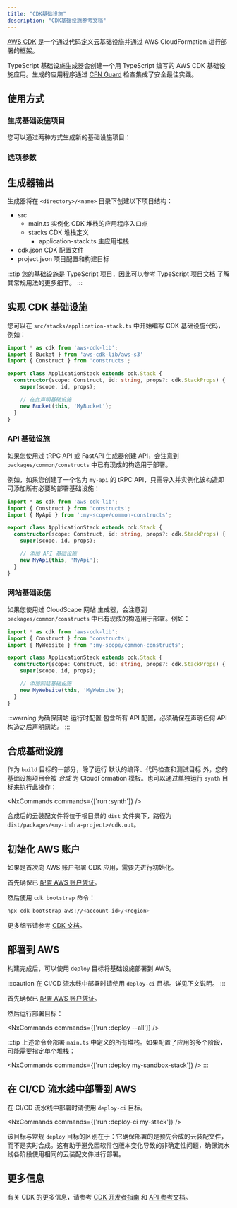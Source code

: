 ```yaml
---
title: "CDK基础设施"
description: "CDK基础设施参考文档"
---
```





[AWS CDK](https://docs.aws.amazon.com/cdk/v2/guide/home.html) 是一个通过代码定义云基础设施并通过 AWS CloudFormation 进行部署的框架。

TypeScript 基础设施生成器会创建一个用 TypeScript 编写的 AWS CDK 基础设施应用。生成的应用程序通过 [CFN Guard](https://docs.aws.amazon.com/cfn-guard/latest/ug/what-is-guard.html) 检查集成了安全最佳实践。

## 使用方式

### 生成基础设施项目

您可以通过两种方式生成新的基础设施项目：

<RunGenerator generator="ts#infra" />

### 选项参数

<GeneratorParameters generator="ts#infra" />

## 生成器输出

生成器将在 `<directory>/<name>` 目录下创建以下项目结构：

<FileTree>

  - src
    - main.ts 实例化 CDK 堆栈的应用程序入口点
    - stacks CDK 堆栈定义
      - application-stack.ts 主应用堆栈
  - cdk.json CDK 配置文件
  - project.json 项目配置和构建目标

</FileTree>

:::tip
您的基础设施是 TypeScript 项目，因此可以参考 <Link path="guides/typescript-project">TypeScript 项目文档</Link> 了解其常规用法的更多细节。
:::

## 实现 CDK 基础设施

您可以在 `src/stacks/application-stack.ts` 中开始编写 CDK 基础设施代码，例如：

```ts title="src/stacks/application-stack.ts" {9-10}
import * as cdk from 'aws-cdk-lib';
import { Bucket } from 'aws-cdk-lib/aws-s3'
import { Construct } from 'constructs';

export class ApplicationStack extends cdk.Stack {
  constructor(scope: Construct, id: string, props?: cdk.StackProps) {
    super(scope, id, props);

    // 在此声明基础设施
    new Bucket(this, 'MyBucket');
  }
}
```

### API 基础设施

如果您使用过 <Link path="guides/trpc">tRPC API</Link> 或 <Link path="guides/fastapi">FastAPI</Link> 生成器创建 API，会注意到 `packages/common/constructs` 中已有现成的构造用于部署。

例如，如果您创建了一个名为 `my-api` 的 tRPC API，只需导入并实例化该构造即可添加所有必要的部署基础设施：

```ts title="src/stacks/application-stack.ts" {3, 9-10}
import * as cdk from 'aws-cdk-lib';
import { Construct } from 'constructs';
import { MyApi } from ':my-scope/common-constructs';

export class ApplicationStack extends cdk.Stack {
  constructor(scope: Construct, id: string, props?: cdk.StackProps) {
    super(scope, id, props);

    // 添加 API 基础设施
    new MyApi(this, 'MyApi');
  }
}
```

### 网站基础设施

如果您使用过 <Link path="guides/react-website">CloudScape 网站</Link> 生成器，会注意到 `packages/common/constructs` 中已有现成的构造用于部署。例如：

```ts title="src/stacks/application-stack.ts" {3, 9-10}
import * as cdk from 'aws-cdk-lib';
import { Construct } from 'constructs';
import { MyWebsite } from ':my-scope/common-constructs';

export class ApplicationStack extends cdk.Stack {
  constructor(scope: Construct, id: string, props?: cdk.StackProps) {
    super(scope, id, props);

    // 添加网站基础设施
    new MyWebsite(this, 'MyWebsite');
  }
}
```

:::warning
为确保网站 <Link path="guides/react-website#runtime-configuration">运行时配置</Link> 包含所有 API 配置，必须确保在声明任何 API 构造之后声明网站。
:::

## 合成基础设施

作为 `build` 目标的一部分，除了运行 <Link path="guides/typescript-project#building">默认的编译、代码检查和测试目标</Link> 外，您的基础设施项目会被 _合成_ 为 CloudFormation 模板。也可以通过单独运行 `synth` 目标来执行此操作：

<NxCommands commands={['run <my-infra>:synth']} />

合成后的云装配文件将位于根目录的 `dist` 文件夹下，路径为 `dist/packages/<my-infra-project>/cdk.out`。

## 初始化 AWS 账户

如果是首次向 AWS 账户部署 CDK 应用，需要先进行初始化。

首先确保已 [配置 AWS 账户凭证](https://docs.aws.amazon.com/sdkref/latest/guide/access.html)。

然后使用 `cdk bootstrap` 命令：

```bash
npx cdk bootstrap aws://<account-id>/<region>
```

更多细节请参考 [CDK 文档](https://docs.aws.amazon.com/cdk/v2/guide/bootstrapping-env.html)。

## 部署到 AWS

构建完成后，可以使用 `deploy` 目标将基础设施部署到 AWS。

:::caution
在 CI/CD 流水线中部署时请使用 `deploy-ci` 目标。详见下文说明。
:::

首先确保已 [配置 AWS 账户凭证](https://docs.aws.amazon.com/sdkref/latest/guide/access.html)。

然后运行部署目标：

<NxCommands commands={['run <my-infra>:deploy --all']} />

:::tip
上述命令会部署 `main.ts` 中定义的所有堆栈。如果配置了应用的多个阶段，可能需要指定单个堆栈：

<NxCommands commands={['run <my-infra>:deploy my-sandbox-stack']} />
:::

## 在 CI/CD 流水线中部署到 AWS

在 CI/CD 流水线中部署时请使用 `deploy-ci` 目标。

<NxCommands commands={['run <my-infra>:deploy-ci my-stack']} />

该目标与常规 `deploy` 目标的区别在于：它确保部署的是预先合成的云装配文件，而不是实时合成。这有助于避免因软件包版本变化导致的非确定性问题，确保流水线各阶段使用相同的云装配文件进行部署。

## 更多信息

有关 CDK 的更多信息，请参考 [CDK 开发者指南](https://docs.aws.amazon.com/cdk/v2/guide/core_concepts.html) 和 [API 参考文档](https://docs.aws.amazon.com/cdk/api/v2/docs/aws-construct-library.html)。
